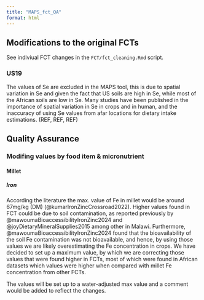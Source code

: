 ```yaml
---
title: "MAPS_fct_QA"
format: html
---
```


## Modifications to the original FCTs

See indiviual FCT changes in the `FCT/fct_cleaning.Rmd` script.

### US19

The values of Se are excluded in the MAPS tool, this is due to spatial variation in Se and given the fact that US soils are high in Se, while most of the African soils are low in Se. Many studies have been published in the importance of spatial variation in Se in crops and in human, and the inaccuracy of using Se values from afar locations for dietary intake estimations. (REF, REF, REF)

## Quality Assurance

### Modifing values by food item & micronutrient

#### Millet 

##### Iron 

According the literature the max. value of Fe in millet would be around 67mg/kg (DM) (@kumarIronZincCrossroad2022). Higher values found in FCT could be due to soil contamination, as reported previously by @mawoumaBioaccessibilityIronZinc2024 and @joyDietaryMineralSupplies2015 among other in Malawi. Furthermore, @mawoumaBioaccessibilityIronZinc2024 found that the bioavailability of the soil Fe contamination was not bioavailable, and hence, by using those values we are likely overestimating the Fe concentration in crops. We have decided to set up a maximum value, by which we are correcting those values that were found higher in FCTs, most of which were found in African datasets which values were higher when compared with millet Fe concentration from other FCTs. 

The values will be set up to a water-adjusted max value and a comment would be added to reflect the changes. 
